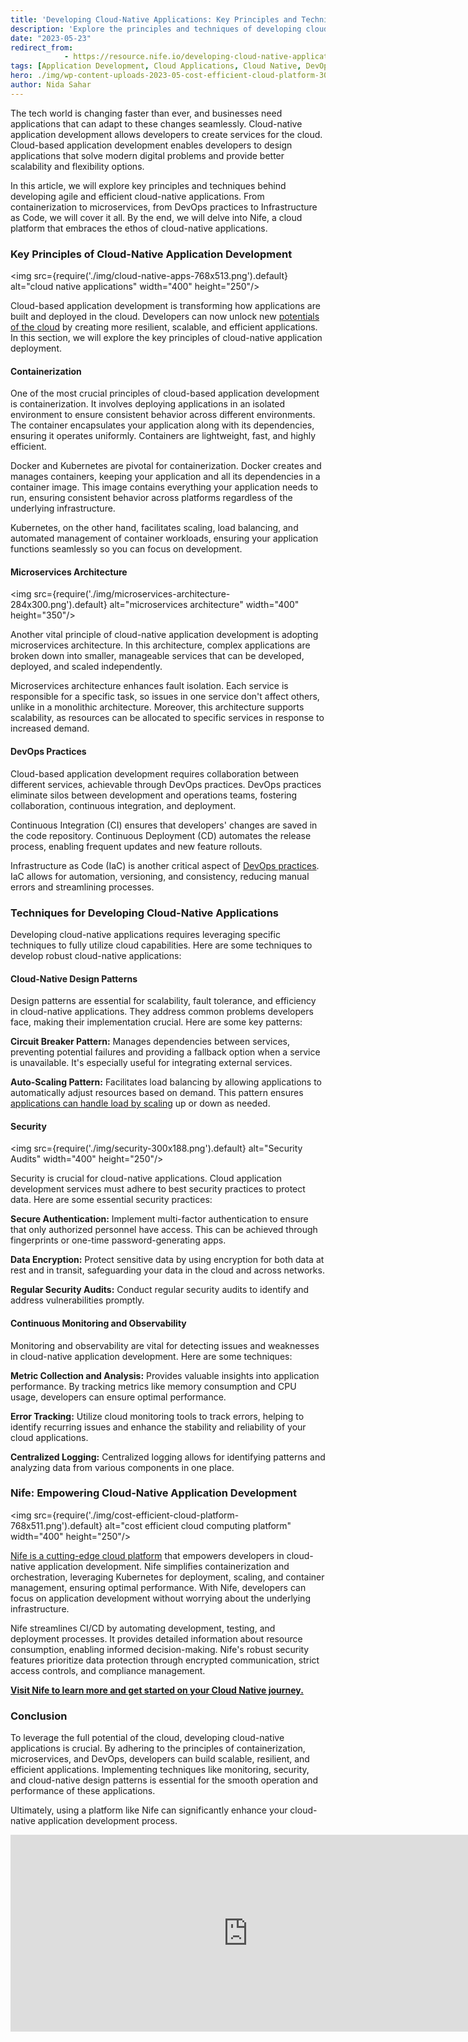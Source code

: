 ```yaml
---
title: 'Developing Cloud-Native Applications: Key Principles and Techniques'
description: 'Explore the principles and techniques of developing cloud-native applications, including containerization, microservices architecture, and DevOps practices. Discover how these methodologies contribute to building scalable and efficient cloud-based solutions.'
date: "2023-05-23"
redirect_from: 
            - https://resource.nife.io/developing-cloud-native-applications-key-principles-and-techniques/
tags: [Application Development, Cloud Applications, Cloud Native, DevOps, Microservices, Containerization]
hero: ./img/wp-content-uploads-2023-05-cost-efficient-cloud-platform-300x200.png
author: Nida Sahar
---
```


The tech world is changing faster than ever, and businesses need applications that can adapt to these changes seamlessly. Cloud-native application development allows developers to create services for the cloud. Cloud-based application development enables developers to design applications that solve modern digital problems and provide better scalability and flexibility options.

In this article, we will explore key principles and techniques behind developing agile and efficient cloud-native applications. From containerization to microservices, from DevOps practices to Infrastructure as Code, we will cover it all. By the end, we will delve into Nife, a cloud platform that embraces the ethos of cloud-native applications.

### **Key Principles of Cloud-Native Application Development**

<img src={require('./img/cloud-native-apps-768x513.png').default} alt="cloud native applications" width="400" height="250"/>
<br/>



Cloud-based application development is transforming how applications are built and deployed in the cloud. Developers can now unlock new [potentials of the cloud](/blog/what-to-look-out-for-when-evaluating-potential-cloud-providers/) by creating more resilient, scalable, and efficient applications. In this section, we will explore the key principles of cloud-native application deployment.

#### **Containerization**

One of the most crucial principles of cloud-based application development is containerization. It involves deploying applications in an isolated environment to ensure consistent behavior across different environments. The container encapsulates your application along with its dependencies, ensuring it operates uniformly. Containers are lightweight, fast, and highly efficient.

Docker and Kubernetes are pivotal for containerization. Docker creates and manages containers, keeping your application and all its dependencies in a container image. This image contains everything your application needs to run, ensuring consistent behavior across platforms regardless of the underlying infrastructure.

Kubernetes, on the other hand, facilitates scaling, load balancing, and automated management of container workloads, ensuring your application functions seamlessly so you can focus on development.

#### **Microservices Architecture**

<img src={require('./img/microservices-architecture-284x300.png').default} alt="microservices architecture" width="400" height="350"/>
<br/>



Another vital principle of cloud-native application development is adopting microservices architecture. In this architecture, complex applications are broken down into smaller, manageable services that can be developed, deployed, and scaled independently.

Microservices architecture enhances fault isolation. Each service is responsible for a specific task, so issues in one service don't affect others, unlike in a monolithic architecture. Moreover, this architecture supports scalability, as resources can be allocated to specific services in response to increased demand.

#### **DevOps Practices**

Cloud-based application development requires collaboration between different services, achievable through DevOps practices. DevOps practices eliminate silos between development and operations teams, fostering collaboration, continuous integration, and deployment.

Continuous Integration (CI) ensures that developers' changes are saved in the code repository. Continuous Deployment (CD) automates the release process, enabling frequent updates and new feature rollouts.

Infrastructure as Code (IaC) is another critical aspect of [DevOps practices](https://aws.amazon.com/devops/what-is-devops/). IaC allows for automation, versioning, and consistency, reducing manual errors and streamlining processes.

### **Techniques for Developing Cloud-Native Applications**

Developing cloud-native applications requires leveraging specific techniques to fully utilize cloud capabilities. Here are some techniques to develop robust cloud-native applications:

#### **Cloud-Native Design Patterns**

Design patterns are essential for scalability, fault tolerance, and efficiency in cloud-native applications. They address common problems developers face, making their implementation crucial. Here are some key patterns:

**Circuit Breaker Pattern:** Manages dependencies between services, preventing potential failures and providing a fallback option when a service is unavailable. It's especially useful for integrating external services.

**Auto-Scaling Pattern:** Facilitates load balancing by allowing applications to automatically adjust resources based on demand. This pattern ensures [applications can handle load by scaling](/blog/challenges-faced-by-financial-services-while-scaling-application/) up or down as needed.

#### **Security**

<img src={require('./img/security-300x188.png').default} alt="Security Audits" width="400" height="250"/>
<br/>



Security is crucial for cloud-native applications. Cloud application development services must adhere to best security practices to protect data. Here are some essential security practices:

**Secure Authentication:** Implement multi-factor authentication to ensure that only authorized personnel have access. This can be achieved through fingerprints or one-time password-generating apps.

**Data Encryption:** Protect sensitive data by using encryption for both data at rest and in transit, safeguarding your data in the cloud and across networks.

**Regular Security Audits:** Conduct regular security audits to identify and address vulnerabilities promptly.

#### **Continuous Monitoring and Observability**

Monitoring and observability are vital for detecting issues and weaknesses in cloud-native application development. Here are some techniques:

**Metric Collection and Analysis:** Provides valuable insights into application performance. By tracking metrics like memory consumption and CPU usage, developers can ensure optimal performance.

**Error Tracking:** Utilize cloud monitoring tools to track errors, helping to identify recurring issues and enhance the stability and reliability of your cloud applications.

**Centralized Logging:** Centralized logging allows for identifying patterns and analyzing data from various components in one place.

### **Nife: Empowering Cloud-Native Application Development**

<img src={require('./img/cost-efficient-cloud-platform-768x511.png').default} alt="cost efficient cloud computing platform" width="400" height="250"/>
<br/>



[Nife is a cutting-edge cloud platform](/blog/5g-in-healthcare-technology-nife-cloud-computing-platform/) that empowers developers in cloud-native application development. Nife simplifies containerization and orchestration, leveraging Kubernetes for deployment, scaling, and container management, ensuring optimal performance. With Nife, developers can focus on application development without worrying about the underlying infrastructure.

Nife streamlines CI/CD by automating development, testing, and deployment processes. It provides detailed information about resource consumption, enabling informed decision-making. Nife's robust security features prioritize data protection through encrypted communication, strict access controls, and compliance management.

**[Visit Nife to learn more and get started on your Cloud Native journey.](https://nife.io)**

### **Conclusion**

To leverage the full potential of the cloud, developing cloud-native applications is crucial. By adhering to the principles of containerization, microservices, and DevOps, developers can build scalable, resilient, and efficient applications. Implementing techniques like monitoring, security, and cloud-native design patterns is essential for the smooth operation and performance of these applications.

Ultimately, using a platform like Nife can significantly enhance your cloud-native application development process.

<iframe width="760" height="315" src="https://www.youtube.com/embed/gPhzWdOMNyI?si=0h76WbG4Ux4GjW0i" title="YouTube video player" frameborder="0" allow="accelerometer; autoplay; clipboard-write; encrypted-media; gyroscope; picture-in-picture; web-share" referrerpolicy="strict-origin-when-cross-origin" allowfullscreen></iframe>
